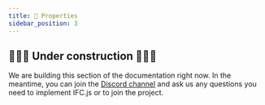 ```yaml
---
title: 📃 Properties
sidebar_position: 3
---
```



## 🚧👷‍♀️ Under construction 👷‍♂️🚧

<IfcCard icon="💙" title="Thanks for your interest in IFC.js!">
    We are building this section of the documentation right now. In the meantime, you can join the <a href="https://discord.com/invite/g7Uzn2KSwB">Discord channel</a> and ask us any questions you need to implement IFC.js or to join the project.
</IfcCard>